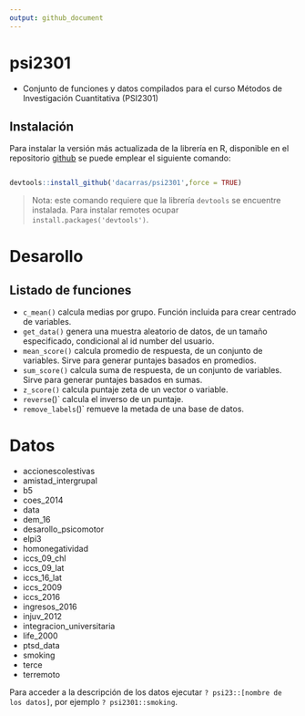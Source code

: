 ```yaml
---
output: github_document
---
```


# psi2301

- Conjunto de funciones y datos compilados para el curso Métodos de Investigación Cuantitativa (PSI2301)


## Instalación

Para instalar la versión más actualizada de la librería en R, disponible en el repositorio [github](https://github.com/dacarras/psi2301) se puede emplear el siguiente comando:

``` r

devtools::install_github('dacarras/psi2301',force = TRUE)

```

>Nota: este comando requiere que la librería `devtools` se encuentre instalada. Para instalar remotes ocupar `install.packages('devtools')`.

# Desarollo

## Listado de funciones

- `c_mean()` calcula medias por grupo. Función incluida para crear centrado de variables.
- `get_data()` genera una muestra aleatorio de datos, de un tamaño especificado, condicional al id number del usuario.
- `mean_score()` calcula promedio de respuesta, de un conjunto de variables. Sirve para generar puntajes basados en promedios.
- `sum_score()` calcula suma de respuesta, de un conjunto de variables. Sirve para generar puntajes basados en sumas.
- `z_score()` calcula puntaje zeta de un vector o variable.
- `reverse`()` calcula el inverso de un puntaje.
- `remove_labels`()` remueve la metada de una base de datos.

# Datos

- accionescolestivas
- amistad_intergrupal
- b5
- coes_2014
- data
- dem_16
- desarollo_psicomotor
- elpi3
- homonegatividad
- iccs_09_chl
- iccs_09_lat
- iccs_16_lat
- iccs_2009
- iccs_2016
- ingresos_2016
- injuv_2012
- integracion_universitaria
- life_2000
- ptsd_data
- smoking
- terce
- terremoto

Para acceder a la descripción de los datos ejecutar `? psi23::[nombre de los datos]`, por ejemplo `? psi2301::smoking`.
